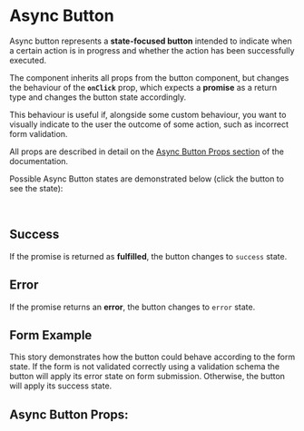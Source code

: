 

# Async Button

Async button represents a **state-focused button** intended to indicate when a certain action is in progress and
whether the action has been successfully executed.

The component inherits all props from the button component, but changes the behaviour of the **`onClick`** prop, which
expects a **promise** as a return type and changes the button state accordingly. <br />

This behaviour is useful if, alongside some custom behaviour, you want to visually indicate to the user the outcome
of some action, such as incorrect form validation.

All props are described in detail on the [Async Button Props section](#async-button-props)
of the documentation.

Possible Async Button states are demonstrated below (click the button to see the state):

<br />

## Success

If the promise is returned as **fulfilled**, the button changes to `success` state.

<Canvas>
  <Story id="component-library-core-asyncbutton--success" />
</Canvas>

## Error

If the promise returns an **error**, the button changes to `error` state.

<Canvas>
  <Story id="component-library-core-asyncbutton--error" />
</Canvas>

## Form Example

This story demonstrates how the button could behave according to the form state. If the form is not validated correctly using
a validation schema the button will apply its error state on form submission. Otherwise, the button will apply its
success state.

<Canvas>
  <Story id="component-library-core-asyncbutton--form-example" />
</Canvas>


## Async Button Props:

<ArgsTable of={AsyncButton} />
